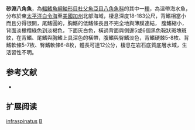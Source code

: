 {{Speciesbox
| name = 砂淵八角魚
| image = 
| image_width = 250px
| status = NE
| status_system = IUCN3.1
| ordo [[鮋形目|鮋形目]] Scorpaeniformes
| genus = Bathyagonus
| species = infraspinatus
| authority = [[Gilbert|Gilbert]], 1904
| synonyms = *''Xeneretmus infraspinatus, Gilbert, 1904''
*''Asterotheca infraspinata, Gilbert, 1904''
*''Bathyagonus infraspinata, Gilbert, 1904''
}}

'''砂淵八角魚'''，為[[輻鰭魚綱|輻鰭魚綱]][[鮋形目|鮋形目]][[杜父魚亞目|杜父魚亞目]][[八角魚科|八角魚科]]的其中一[[種|種]]，為溫帶海水魚，分布於東[[太平洋|太平洋]][[白令海|白令海]]至[[美國|美國]][[加州|加州]]北部海域，棲息深度18-183公尺，背鰭相當小而且分得很開，尾鰭圓的，胸鰭的低鰭條長且不完全地與薄膜連結， 腹鰭縮小，背面淡橄欖綠色到淡褐色，下面灰白色，橫過背面與側邊5或6個黑色鞍狀斑塊斑紋，在背鰭、尾鰭與胸鰭上具深色的橫帶，腹鰭與臀鰭淡色，背鰭硬棘5-8枚、背鰭軟條5-7枚、臀鰭軟條6-8枚，體長可達12公分，棲息在岩石底質底層水域，生活習性不明。

==参考文献==
*{{FishBase_species|genus=Bathyagonus|species=infraspinatus|year=2014|month=5}}

==扩展阅读==
{{refbegin}}
{{wikispecies-inline|Bathyagonus infraspinatus|砂淵八角魚}}
{{refend}}
{{Taxonbar|from=Q2573545}}

[[Category:淵八角魚屬|infraspinatus]]
[[Category:1904年描述的魚類|B]]


{{魚類小作品}}